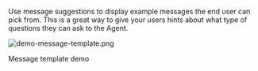 Use message suggestions to display example messages the end user can pick from.
This is a great way to give your users hints about what type of questions they can ask to the Agent.

![demo-message-template.png](/images/message-suggestions/demo-message-template.png)

Message template demo
